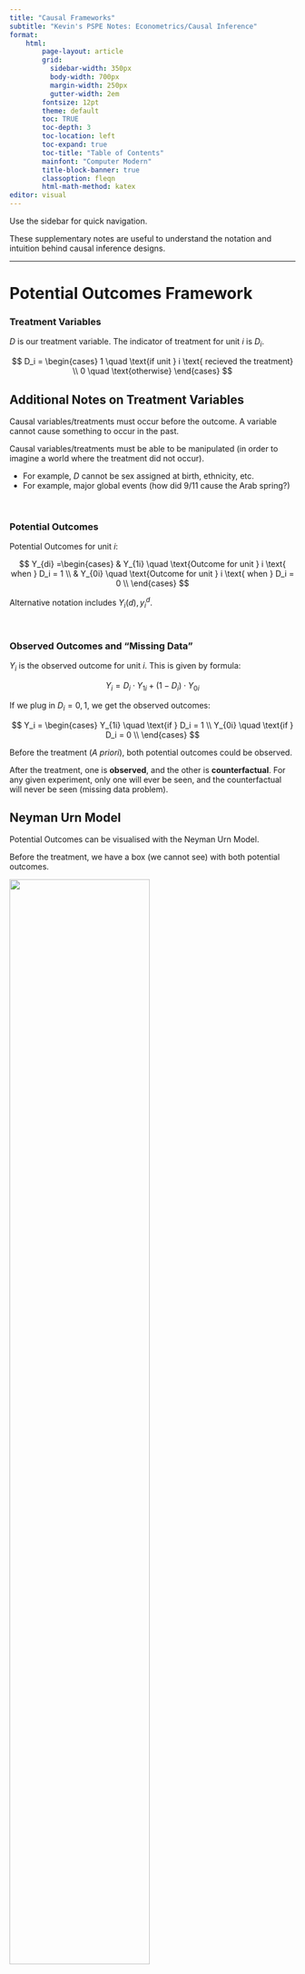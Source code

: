 ```yaml
---
title: "Causal Frameworks"
subtitle: "Kevin's PSPE Notes: Econometrics/Causal Inference"
format:
    html:
        page-layout: article
        grid:
          sidebar-width: 350px
          body-width: 700px
          margin-width: 250px
          gutter-width: 2em
        fontsize: 12pt
        theme: default
        toc: TRUE
        toc-depth: 3
        toc-location: left
        toc-expand: true
        toc-title: "Table of Contents"
        mainfont: "Computer Modern"
        title-block-banner: true
        classoption: fleqn
        html-math-method: katex
editor: visual
---
```


Use the sidebar for quick navigation.

These supplementary notes are useful to understand the notation and intuition behind causal inference designs.

------------------------------------------------------------------------

# **Potential Outcomes Framework**

### Treatment Variables

$D$ is our treatment variable. The indicator of treatment for unit $i$ is $D_i$.

$$
D_i = \begin{cases}
1 \quad \text{if unit } i \text{ recieved the treatment} \\
0 \quad \text{otherwise}
\end{cases}
$$

::: {.callout-tip collapse="true" appearance="simple"}
## Additional Notes on Treatment Variables

Causal variables/treatments must occur before the outcome. A variable cannot cause something to occur in the past.

Causal variables/treatments must be able to be manipulated (in order to imagine a world where the treatment did not occur).

-   For example, $D$ cannot be sex assigned at birth, ethnicity, etc.
-   For example, major global events (how did 9/11 cause the Arab spring?)
:::

<br />

### Potential Outcomes

Potential Outcomes for unit $i$:

$$
Y_{di} =\begin{cases}
& Y_{1i} \quad \text{Outcome for unit } i \text{ when } D_i = 1 \\
& Y_{0i} \quad \text{Outcome for unit } i \text{ when } D_i = 0 \\
\end{cases}
$$

Alternative notation includes $Y_i(d), y_i^d$.

<br />

### Observed Outcomes and "Missing Data"

$Y_i$ is the observed outcome for unit $i$. This is given by formula:

$$
Y_i = D_i \cdot Y_{1i} + (1-D_i) \cdot Y_{0i}
$$

If we plug in $D_i = 0, 1$, we get the observed outcomes:

$$
Y_i = \begin{cases}
Y_{1i} \quad \text{if } D_i = 1 \\
Y_{0i} \quad \text{if } D_i = 0 \\
\end{cases}
$$

Before the treatment (*A priori*), both potential outcomes could be observed.

After the treatment, one is **observed**, and the other is **counterfactual**. For any given experiment, only one will ever be seen, and the counterfactual will never be seen (missing data problem).

::: {.callout-tip collapse="true" appearance="simple"}
## Neyman Urn Model

Potential Outcomes can be visualised with the Neyman Urn Model.

Before the treatment, we have a box (we cannot see) with both potential outcomes.

![](images/clipboard-802589608.png){fig-align="center" width="70%"}

Then, when we apply treatment, we stick our hand into the box that we cannot see, and pull out one observed outcome.

![](images/clipboard-2975134148.png){fig-align="center" width="70%"}

We are essentially sampling from potential outcomes to get observed outcomes.
:::

This missing data problem is called the **fundamental problem of causal inference**.

<br />

### Stable Unit Treatment Value Assumption

The above given observed and potential outcome frameworks depends on the Stable Unit Treatment Value Assumption (SUTVA).

$$
Y_{(D_1, D_2, \dots, D_N)i} = Y_{(D_1', D_2', \dots, D_N')i}
$$

-   Where $D_1, D_2, \dots D_N$ are the observed treatment status $D_i$ of all observations $i = 1, \dots, N$.
-   Where $D_1', D_2', \dots, D_N'$ are any alternative treatment status $D_i$ of all observations.

Or in more simple words:

-   The potential outcomes of unit $i$ only depends on their own treatment status, and no other unit's treatment status.
-   The treatment for everyone is the same (treatment is stable and consistent)

::: {.callout-tip collapse="true" appearance="simple"}
## Examples of SUTVA Violations

-   Spill-over effects: If we are testing a new curriculum, one student $j$ getting the new curriculum may teach their friend $i$ the new curriculum, thus affecting the potential outcomes of $i$.

-   Contagion: If we are studying a disease, diseases can spread, so another unit $j$ getting a disease affects the potential outcomes of unit $i$.

-   Dilution: If we are studying vaccines - there is herd immunity - other people getting the vaccine also reduces our chances of getting the disease.

-   Variable levels of treatment: If we are doing a drug trial, if some people got two doses, while others only got one dose. This is not a consistent treatment.

-   Technical errors: If someone who is supposed to be treated accidentally is not treated. This is not a consistent treatment.
:::

When SUTVA is violated, potential outcomes become very messy, and we no longer have the neat framework as before.

<br />

<br />

------------------------------------------------------------------------

# **Causal Estimands**

### Individual Treatment Effect

The individual treatment effect of a unit $i$ is:

$$
\tau_i = Y_{1i} - Y_{0i}
$$

This is the specific treatment effect for a specific unit $i$.

-   This can never be observed, because we do not see both potential outcomes for the same unit $i$.
-   This is also very hard to estimate, as we cannot reliably fill in the missing potential outcome for any one unit $i$.

Thus, we almost never use individual treatment effects, and use group treatment effects.

<br />

### Average Treatment Effect (ATE)

ATE is a group-level causal estimand.

::: {.callout-tip collapse="true" appearance="simple"}
## Group-Level Causal Estimands

Consider a population of units $i = 1, \dots, N$.

The population has potential outcomes represented in two (only partially observed) vectors:

$$
\begin{split}
& Y_1 = (Y_{11}, Y_{12}, \dots, Y_{1N}) \\
& Y_0 = (Y_{01}, Y_{02}, \dots, Y_{0N})
\end{split}
$$

We compare these two vectors of potential outcomes. The most common way to do this is to use their expected values.
:::

The Average Treatment Effect is defined as:

$$
\begin{split}
\tau_{ATE} & = E(Y_{1i} - Y_{0i}) \\
& = \frac{1}{N_1} \sum\limits_{i=1}^N D_i (Y_{1i} - Y_{0i})
\end{split}
$$

We cannot calculate this with observed data - since we need all potential outcomes to do this. We can estimate this (covered throughout this course).

<br />

### Average Treatment Effect on the Treated (ATT)

An alternative estimand to the ATE is the Average Treatment Effect on the Treated (ATT):

$$
\begin{split}
\tau_{ATT} & = E(Y_{1i} - Y_{0i} \ | \ D_i = 1) \\
& = \frac{1}{N_1} \sum\limits_{i=1}^N D_i (Y_{1i} - Y_{0i}) \quad  \text{where } N_1 = \sum\limits_{i=1}^ND_i
\end{split}
$$

This is the causal effect of [only variables who have received the treatment]{.underline}.

::: {.callout-tip collapse="true" appearance="simple"}
## ATT vs. ATE

When does $\tau_{ATT} = \tau_{ATE}$?

-   When the expectation of the potential outcomes of both the treated and control are the same, then the two equal each other.

The opposite is also true: if the expectation of the potential outcomes of both the treated and control are different, then the two are not equal.
:::

<br />

### Conditional Average Treatment Effect (CATE)

The conditional average treatment effect is any treatment effect where there is a condition on a characteristic/covariate:

$$
\tau_{CATE}(x) = E(Y_{1i} - Y_{0i} \ | \ X_i = x)
$$

This is the causal effect of only variables who meet the condition of the covariate specified.

-   For example, you could find the conditional average treatment effect of only women (so the covariate which we are conditioning on is *gender*).
-   This is often used for tailoring products/medicine/advertising to certain groups of people.

This estimand will go by other names, including the Local Average Treatment Effect (LATE).

<br />

<br />

------------------------------------------------------------------------

# **Selection Bias and Confounders**

### Naive Estimator and Selection Bias

A natural way to estimate the ATE is to use a naive estimator: find the average difference of [observed]{.underline} outcomes.

$$
\begin{split}
\hat\tau_{naive} = E(Y_i|D_i = 1) - E(Y_i|D_i = 0)
\end{split}
$$

However, there is an issue - we can show this with algebra:

$$
\begin{split}
\hat\tau_{naive} & = E(Y_i|D_i = 1) - E(Y_i|D_i = 0) \\
& = E(Y_{1i}|D_i = 1) - E(Y_{0i} | D_i = 0) \\
& = E(Y_{1i}|D_i = 1) - E(Y_{0i} | D_i = 0) + E(Y_{0i}|D_i = 1) - E(Y_{0i}|D_i = 1) \\
& = E(Y_{1i}|D_i = 1)- E(Y_{0i}|D_i = 1) + E(Y_{0i}|D_i = 1) - E(Y_{0i} | D_i = 0) \\
& = \tau_{ATT} + E(Y_{0i}|D_i = 1) - E(Y_{0i} | D_i = 0)
\end{split}
$$

We can see that our naive estimator produces the $\tau_{ATT}$ **plus** an extra bit (called the selection bias). Thus, our naive estimator is biased, so we should be careful about using this naive estimator (correlation does not equal causation).

<br />

### Confounders

Take the selection bias formula from above:

$$
E(Y_{0i}|D_i = 1) - E(Y_{0i} | D_i = 0)
$$

If selection bias is non-zero, this essentially states that the expected potential outcome before treatment $Y_{0i}$ between the treatment and control groups is not equal.

-   Or in other words, the treatment and control groups have some other variable causing differences even before treatment has begun.
-   This implies that the differences between the treatment and control group may not be due to treatment $D$, but due to the underlying differences before treatment even occurred.

**Confounders** are variables that cause the differences between treatment and control groups before the treatment has started. Confounders are correlate with both the treatment variable and the outcome.

This is why correlation does not equal causation - if the treatment and control group are different before we start the experiment, we cannot say the difference between the two is purely a result of treatment $D$.

<br />

### Omitted Variable Bias in Regression

Let us say we are interested in finding the relationship between treatment $D$ and outcome $Y$. However, there is a confounding variable, $X$, that is correlated with both $D$ and $Y$.

We could run a simple linear regression with just $D$ and $Y$ (essentially a measure of correlation between the two):

$$
Y_i = \beta_0^S + \beta_1^SD_i + u_i^S
$$

We could also run a multiple linear regression with $D$, confounder $X$, and $Y$. This accounts for the impact of the confounder, and "partials out" the effect of the confounder (see Regression Anatomy Theorem):

$$
Y_i = \beta_0 + \beta_1D_i + \beta_2 X_i + u_i
$$

Our simple linear regression coefficient $\beta_1^S$ (a measure of correlation) is thus wrong for the causal effect - it fails to partial out the effect of confounder $X$. We can quantify "how wrong" $\beta_1^S$ is with the omitted variable bias formula:

$$
\beta_1^S = \beta_1 + \beta_2\delta_1
$$

-   Where $\delta_1$ is the coefficient of a regression between outcome $X$ and explanatory variable $D$.

::: {.callout-tip collapse="true" appearance="simple"}
## Details of Omitted Variable Bias

We have a short and long regression, where the long includes confounder $X$:

$$
\begin{split}
Y_i & = \beta_0^S + \beta_1^SD_i + u_i^S \\
Y_i & = \beta_0 + \beta_1D_i + \beta_2X_i + u_i
\end{split}
$$

Now consider an auxiliary regression, where the omitted variable (confounder) $X$ is the outcome variable, and $D$ is the explanatory variable:

$$
X_i = \delta_0 + \delta_1 D_i + v_i
$$

We can plug in the above $X_i$ into our long regression, to get the entire long regression equation in terms of $D_i$:

$$
\begin{split}
Y_i & = \beta_0 + \beta_1D_i + \beta_2 X_i + u_i \\
& = \beta_0 + \beta_1 D_i + \beta_2(\delta_0 + \delta_1 D_i + v_i) + u_i \\
& = \beta_0 + \beta_1 D_i + \beta_2 \delta_0 + \beta_2\delta_1 D_i + \beta_2 v_i + u_i \\
& = \beta_0 + \beta_2 \delta_0 + (\beta_1+\beta_2\delta_1)D_i + \beta_2v_i + u_i
\end{split}
$$

The last equation is essentially a "recreation" of the short regression with only one explanatory variable. Note how the coefficient of $D_i$ in this regression is $(\beta_1 + \beta_2 \delta_1)$.

Thus, $\beta_1^S = \beta_1 + \beta_2 \delta_1$. Since $\beta_1$ is the true value of the relationship between $D$ and $Y$ (since it controls for the confounder), that means $\beta_1^S$ is off by $\beta_2 \delta_1$.
:::

Thus, $\beta_2 \delta_1$ is the omitted variable **bias** in the short regression. In conclusion - if we do not account for confounding variables, we will have bias in our causal estimations. Thus, [correlation does not equal causation!]{.underline}

<br />

<br />

------------------------------------------------------------------------

# **Graphical Causal Frameworks**
